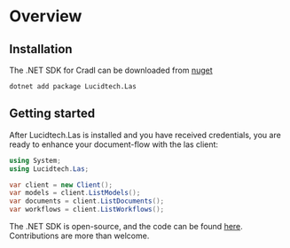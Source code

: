 # Overview

## Installation
The .NET SDK for Cradl can be downloaded from
[nuget](https://www.nuget.org/packages/Lucidtech.Las)

```commandline
dotnet add package Lucidtech.Las
```


## Getting started
After Lucidtech.Las is installed and you have received credentials,
you are ready to enhance your document-flow with the las client:
```cs
using System;
using Lucidtech.Las;

var client = new Client();
var models = client.ListModels();
var documents = client.ListDocuments();
var workflows = client.ListWorkflows();
```


The .NET SDK is open-source, and the code can be found [here](https://github.com/LucidtechAI/las-sdk-net).
Contributions are more than welcome.
